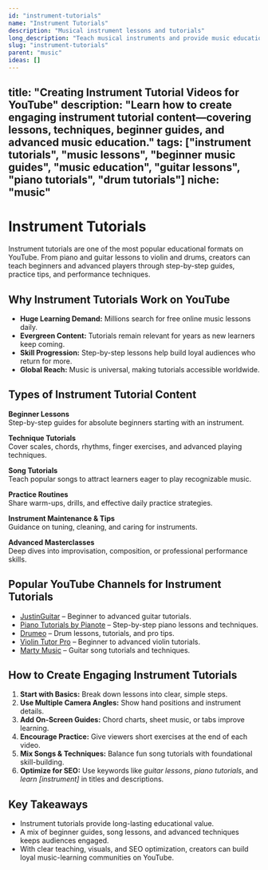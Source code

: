 ```yaml
---
id: "instrument-tutorials"
name: "Instrument Tutorials"
description: "Musical instrument lessons and tutorials"
long_description: "Teach musical instruments and provide music education"
slug: "instrument-tutorials"
parent: "music"
ideas: []
---
```


title: "Creating Instrument Tutorial Videos for YouTube"
description: "Learn how to create engaging instrument tutorial content—covering lessons, techniques, beginner guides, and advanced music education."
tags: ["instrument tutorials", "music lessons", "beginner music guides", "music education", "guitar lessons", "piano tutorials", "drum tutorials"]
niche: "music"
---

# Instrument Tutorials

Instrument tutorials are one of the most popular educational formats on YouTube. From piano and guitar lessons to violin and drums, creators can teach beginners and advanced players through step-by-step guides, practice tips, and performance techniques.

## Why Instrument Tutorials Work on YouTube

- **Huge Learning Demand:** Millions search for free online music lessons daily.  
- **Evergreen Content:** Tutorials remain relevant for years as new learners keep coming.  
- **Skill Progression:** Step-by-step lessons help build loyal audiences who return for more.  
- **Global Reach:** Music is universal, making tutorials accessible worldwide.  

## Types of Instrument Tutorial Content

**Beginner Lessons**  
Step-by-step guides for absolute beginners starting with an instrument.  

**Technique Tutorials**  
Cover scales, chords, rhythms, finger exercises, and advanced playing techniques.  

**Song Tutorials**  
Teach popular songs to attract learners eager to play recognizable music.  

**Practice Routines**  
Share warm-ups, drills, and effective daily practice strategies.  

**Instrument Maintenance & Tips**  
Guidance on tuning, cleaning, and caring for instruments.  

**Advanced Masterclasses**  
Deep dives into improvisation, composition, or professional performance skills.  

## Popular YouTube Channels for Instrument Tutorials

- [JustinGuitar](https://www.youtube.com/@JustinSandercoeSongs) – Beginner to advanced guitar tutorials.  
- [Piano Tutorials by Pianote](https://www.youtube.com/@PianoteOfficial) – Step-by-step piano lessons and techniques.  
- [Drumeo](https://www.youtube.com/@drumeoofficial) – Drum lessons, tutorials, and pro tips.  
- [Violin Tutor Pro](https://www.youtube.com/@ViolinTutorPro) – Beginner to advanced violin tutorials.  
- [Marty Music](https://www.youtube.com/@MartyMusic) – Guitar song tutorials and techniques.  

## How to Create Engaging Instrument Tutorials

1. **Start with Basics:** Break down lessons into clear, simple steps.  
2. **Use Multiple Camera Angles:** Show hand positions and instrument details.  
3. **Add On-Screen Guides:** Chord charts, sheet music, or tabs improve learning.  
4. **Encourage Practice:** Give viewers short exercises at the end of each video.  
5. **Mix Songs & Techniques:** Balance fun song tutorials with foundational skill-building.  
6. **Optimize for SEO:** Use keywords like *guitar lessons*, *piano tutorials*, and *learn [instrument]* in titles and descriptions.  

## Key Takeaways

- Instrument tutorials provide long-lasting educational value.  
- A mix of beginner guides, song lessons, and advanced techniques keeps audiences engaged.  
- With clear teaching, visuals, and SEO optimization, creators can build loyal music-learning communities on YouTube.  